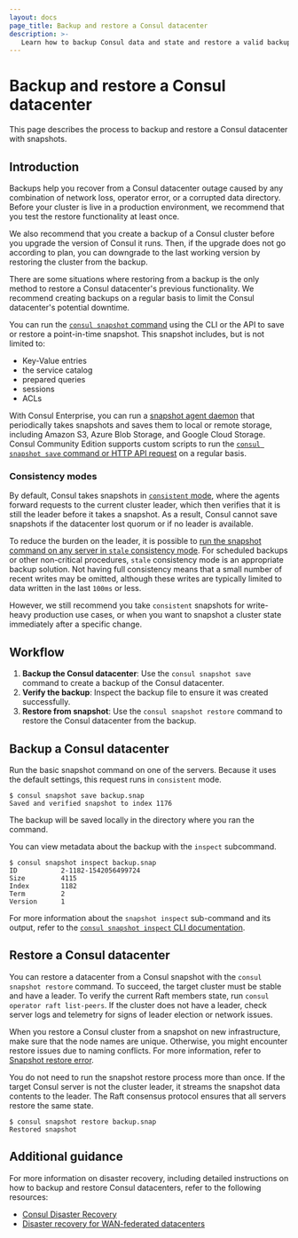 ```yaml
---
layout: docs
page_title: Backup and restore a Consul datacenter
description: >-
   Learn how to backup Consul data and state and restore a valid backup using the snapshot tool.
---
```


# Backup and restore a Consul datacenter

This page describes the process to backup and restore a Consul datacenter with snapshots.

## Introduction

Backups help you recover from a Consul datacenter outage caused by any combination of network loss, operator error, or a corrupted data directory. Before your cluster is live in a production environment, we recommend that you test the restore functionality at least once.

We also recommend that you create a backup of a Consul cluster before you upgrade the version of Consul it runs. Then, if the upgrade does not go according to plan, you can downgrade to the last working version by restoring the cluster from the backup. 

There are some situations where restoring from a backup is the only method to restore a Consul datacenter's previous functionality. We recommend creating backups on a regular basis to limit the Consul datacenter's potential downtime.

You can run the [`consul snapshot` command](/consul/commands/snapshot) using the CLI or the API to save or restore a point-in-time snapshot. This snapshot includes, but is not limited to:

- Key-Value entries
- the service catalog
- prepared queries
- sessions
- ACLs 

With Consul Enterprise, you can run a [snapshot agent daemon](/consul/commands/snapshot/agent) that periodically takes snapshots and saves them to local or remote storage, including Amazon S3, Azure Blob Storage, and Google Cloud Storage. Consul Community Edition supports custom scripts to run the [`consul snapshot save` command or HTTP API request](/consul/api-docs/snapshot) on a regular basis.

### Consistency modes

By default, Consul takes snapshots in [`consistent` mode](/consul/docs/concept/consistency#consistency-modes), where the agents forward requests to the current cluster leader, which then verifies that it is still the leader before it takes a snapshot. As a result, Consul cannot save snapshots if the datacenter lost quorum or if no leader is available. 

To reduce the burden on the leader, it is possible to [run the snapshot command on any server in `stale` consistency mode](/consul/commands/snapshot/save#examples). For scheduled backups or other non-critical procedures, `stale` consistency mode is an appropriate backup solution. Not having full consistency means that a small number of recent writes may be omitted, although these writes are typically limited to data written in the last `100ms` or less.

However, we still recommend you take `consistent` snapshots for write-heavy production use cases, or when you want to snapshot a cluster state immediately after a specific change.

## Workflow

1. **Backup the Consul datacenter**: Use the `consul snapshot save` command to create a backup of the Consul datacenter.
1. **Verify the backup**: Inspect the backup file to ensure it was created successfully.
1. **Restore from snapshot**: Use the `consul snapshot restore` command to restore the Consul datacenter from the backup.



## Backup a Consul datacenter


Run the basic snapshot command on one of the servers. Because it uses the default settings, this request runs in `consistent` mode.

```shell-session
$ consul snapshot save backup.snap
Saved and verified snapshot to index 1176
```

The backup will be saved locally in the directory where you ran the command.

You can view metadata about the backup with the `inspect` subcommand.

```shell-session
$ consul snapshot inspect backup.snap
ID           2-1182-1542056499724
Size         4115
Index        1182
Term         2
Version      1
```

For more information about the `snapshot inspect` sub-command and its output, refer to the [`consul snapshot inspect` CLI documentation](/consul/commands/snapshot/inspect).



## Restore a Consul datacenter

You can restore a datacenter from a Consul snapshot with the `consul snapshot restore` command. To succeed, the target cluster must be stable and have a leader. To verify the current Raft members state, run `consul operator raft list-peers`. If the cluster does not have a leader, check server logs and telemetry for signs of leader election or network issues.

When you restore a Consul cluster from a snapshot on new infrastructure, make sure that the node names are unique. Otherwise, you might encounter restore issues due to naming conflicts. For more information, refer to [Snapshot restore error](/consul/docs/error-messages/consul#snapshot-restore-error).

You do not need to run the snapshot restore process more than once. If the target Consul server is not the cluster leader, it streams the snapshot data contents to the leader. The Raft consensus protocol ensures that all servers restore the same state.

```shell-session
$ consul snapshot restore backup.snap
Restored snapshot
```


## Additional guidance

For more information on disaster recovery, including detailed instructions on how to backup and restore Consul datacenters, refer to the following resources:

- [Consul Disaster Recovery](/consul/docs/manage/disaster-recovery)
- [Disaster recovery for WAN-federated datacenters](/consul/docs/manage/disaster-recovery/federation)